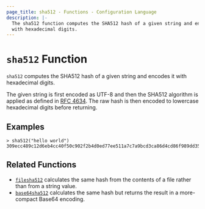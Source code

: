 ```yaml
---
page_title: sha512 - Functions - Configuration Language
description: |-
  The sha512 function computes the SHA512 hash of a given string and encodes it
  with hexadecimal digits.
---
```


# `sha512` Function

`sha512` computes the SHA512 hash of a given string and encodes it with
hexadecimal digits.

The given string is first encoded as UTF-8 and then the SHA512 algorithm is applied
as defined in [RFC 4634](https://tools.ietf.org/html/rfc4634). The raw hash is
then encoded to lowercase hexadecimal digits before returning.

## Examples

```
> sha512("hello world")
309ecc489c12d6eb4cc40f50c902f2b4d0ed77ee511a7c7a9bcd3ca86d4cd86f989dd35bc5ff499670da34255b45b0cfd830e81f605dcf7dc5542e93ae9cd76f
```

## Related Functions

* [`filesha512`](/language/functions/filesha512) calculates the same hash from
  the contents of a file rather than from a string value.
* [`base64sha512`](/language/functions/base64sha512) calculates the same hash but returns
  the result in a more-compact Base64 encoding.
